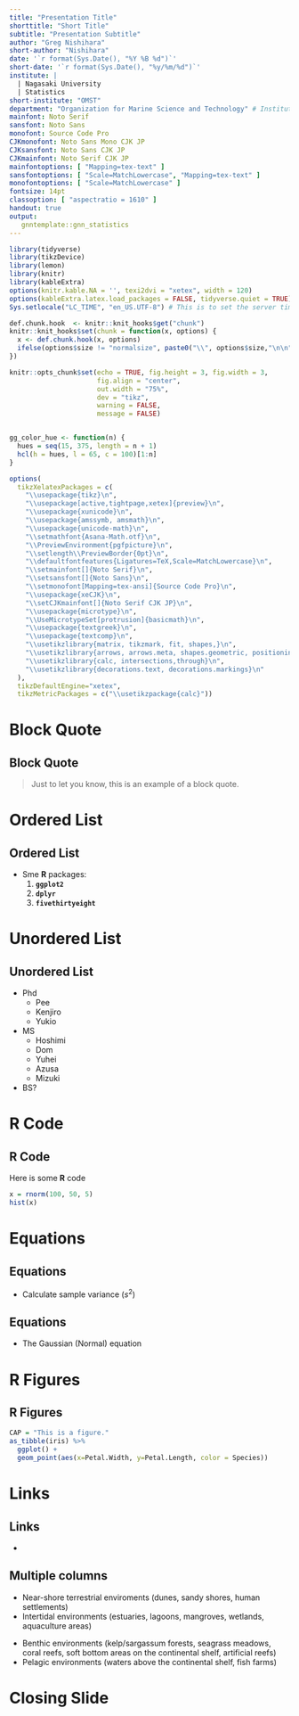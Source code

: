 ```yaml
---
title: "Presentation Title"
shorttitle: "Short Title"
subtitle: "Presentation Subtitle"
author: "Greg Nishihara"
short-author: "Nishihara"
date: '`r format(Sys.Date(), "%Y %B %d")`'
short-date: '`r format(Sys.Date(), "%y/%m/%d")`'
institute: | 
  | Nagasaki University
  | Statistics
short-institute: "OMST"
department: "Organization for Marine Science and Technology" # Institute must be defined
mainfont: Noto Serif
sansfont: Noto Sans
monofont: Source Code Pro
CJKmonofont: Noto Sans Mono CJK JP
CJKsansfont: Noto Sans CJK JP
CJKmainfont: Noto Serif CJK JP
mainfontoptions: [ "Mapping=tex-text" ]
sansfontoptions: [ "Scale=MatchLowercase", "Mapping=tex-text" ]
monofontoptions: [ "Scale=MatchLowercase" ]
fontsize: 14pt
classoption: [ "aspectratio = 1610" ]
handout: true
output: 
   gnntemplate::gnn_statistics
---
```


```r
library(tidyverse)
library(tikzDevice)
library(lemon)
library(knitr)
library(kableExtra)
options(knitr.kable.NA = '', texi2dvi = "xetex", width = 120)
options(kableExtra.latex.load_packages = FALSE, tidyverse.quiet = TRUE)
Sys.setlocale("LC_TIME", "en_US.UTF-8") # This is to set the server time locate to en_US.UTF-8

def.chunk.hook  <- knitr::knit_hooks$get("chunk")
knitr::knit_hooks$set(chunk = function(x, options) {
  x <- def.chunk.hook(x, options)
  ifelse(options$size != "normalsize", paste0("\\", options$size,"\n\n", x, "\n\n \\normalsize"), x)
})

knitr::opts_chunk$set(echo = TRUE, fig.height = 3, fig.width = 3, 
                      fig.align = "center",
                      out.width = "75%",
                      dev = "tikz",
                      warning = FALSE,
                      message = FALSE)


gg_color_hue <- function(n) {
  hues = seq(15, 375, length = n + 1)
  hcl(h = hues, l = 65, c = 100)[1:n]
}

options(
  tikzXelatexPackages = c(
    "\\usepackage{tikz}\n",
    "\\usepackage[active,tightpage,xetex]{preview}\n",
    "\\usepackage{xunicode}\n",
    "\\usepackage{amssymb, amsmath}\n",
    "\\usepackage{unicode-math}\n",
    "\\setmathfont{Asana-Math.otf}\n",
    "\\PreviewEnvironment{pgfpicture}\n",
    "\\setlength\\PreviewBorder{0pt}\n",
    "\\defaultfontfeatures{Ligatures=TeX,Scale=MatchLowercase}\n",
    "\\setmainfont[]{Noto Serif}\n",
    "\\setsansfont[]{Noto Sans}\n",
    "\\setmonofont[Mapping=tex-ansi]{Source Code Pro}\n",
    "\\usepackage{xeCJK}\n",
    "\\setCJKmainfont[]{Noto Serif CJK JP}\n",
    "\\usepackage{microtype}\n",
    "\\UseMicrotypeSet[protrusion]{basicmath}\n",
    "\\usepackage{textgreek}\n",
    "\\usepackage{textcomp}\n",
    "\\usetikzlibrary{matrix, tikzmark, fit, shapes,}\n",
    "\\usetikzlibrary{arrows, arrows.meta, shapes.geometric, positioning}\n",
    "\\usetikzlibrary{calc, intersections,through}\n",
    "\\usetikzlibrary{decorations.text, decorations.markings}\n"
  ),
  tikzDefaultEngine="xetex",
  tikzMetricPackages = c("\\usetikzpackage{calc}"))
```

# Block Quote

## Block Quote

> Just to let you know,
> this is an example of a block quote.

# Ordered List

## Ordered List
- Sme **R** packages:
    1. **`ggplot2`**
    2. **`dplyr`**
    3. **`fivethirtyeight`**

# Unordered List

## Unordered List
- Phd
    - Pee
    - Kenjiro
    - Yukio
- MS
    - Hoshimi
    - Dom
    - Yuhei
    - Azusa
    - Mizuki
- BS?

# R Code

## R Code

Here is some **R** code

\scriptsize

```r
x = rnorm(100, 50, 5)
hist(x)
```

# Equations

## Equations

- Calculate sample variance ($s^2$)

\begin{equation}
{s}^{2}=\frac{1}{n-1}\sum{{({X}_{i}-\bar{X})}^{2}}
\label{eq:variance}
\end{equation}

## Equations

- The Gaussian (Normal) equation

\begin{equation}
f(x|μ, \sigma^2) = \frac{1}{\sqrt{2\pi\sigma^2}} \exp\left(-\frac{(x - \mu)^2}{2\sigma^2}\right)
\label{eq:variance}
\end{equation}

# R Figures

## R Figures

```r
CAP = "This is a figure."
as_tibble(iris) %>% 
  ggplot() +
  geom_point(aes(x=Petal.Width, y=Petal.Length, color = Species))
```

# Links

## Links

- \url{https://twitter.com/nagasakiprof}



## Multiple columns

\begincols
\begincol[T]{0.5\textwidth}
* Near-shore terrestrial enviroments (dunes, sandy shores, human settlements)
* Intertidal environments (estuaries, lagoons, mangroves, wetlands, aquaculture areas)

\endcol
\begincol[T]{0.5\textwidth}
* Benthic environments (kelp/sargassum forests, seagrass meadows, coral reefs, soft bottom areas on the continental shelf, artificial reefs)
* Pelagic environments (waters above the continental shelf, fish farms)

\endcol
\endcols


# Closing Slide